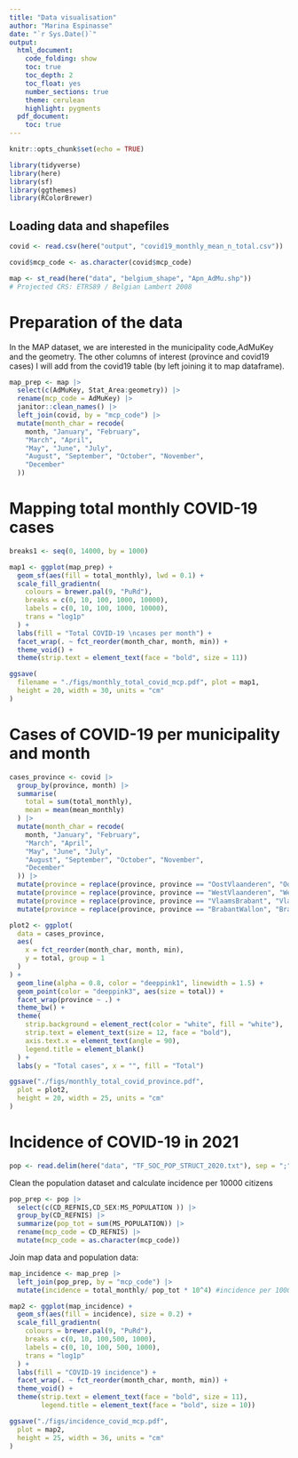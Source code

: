 ```yaml
---
title: "Data visualisation"
author: "Marina Espinasse"
date: "`r Sys.Date()`"
output:
  html_document:
    code_folding: show
    toc: true
    toc_depth: 2
    toc_float: yes
    number_sections: true
    theme: cerulean
    highlight: pygments
  pdf_document:
    toc: true
---
```


```r
knitr::opts_chunk$set(echo = TRUE)
```


```r
library(tidyverse)
library(here)
library(sf)
library(ggthemes)
library(RColorBrewer)
```

## Loading data and shapefiles

```r
covid <- read.csv(here("output", "covid19_monthly_mean_n_total.csv"))

covid$mcp_code <- as.character(covid$mcp_code)
```

```r
map <- st_read(here("data", "belgium_shape", "Apn_AdMu.shp"))
# Projected CRS: ETRS89 / Belgian Lambert 2008
```



# Preparation of the data

In the MAP dataset, we are interested in the municipality code,AdMuKey and the geometry. The other columns of interest (province and covid19 cases) I will add from the covid19 table (by left joining it to map dataframe).

```r
map_prep <- map |>
  select(c(AdMuKey, Stat_Area:geometry)) |>
  rename(mcp_code = AdMuKey) |>
  janitor::clean_names() |>
  left_join(covid, by = "mcp_code") |>
  mutate(month_char = recode(
    month, "January", "February",
    "March", "April",
    "May", "June", "July",
    "August", "September", "October", "November",
    "December"
  ))
```

# Mapping total monthly COVID-19 cases

```r
breaks1 <- seq(0, 14000, by = 1000)
```


```r
map1 <- ggplot(map_prep) +
  geom_sf(aes(fill = total_monthly), lwd = 0.1) +
  scale_fill_gradientn(
    colours = brewer.pal(9, "PuRd"),
    breaks = c(0, 10, 100, 1000, 10000),
    labels = c(0, 10, 100, 1000, 10000),
    trans = "log1p"
  ) +
  labs(fill = "Total COVID-19 \ncases per month") +
  facet_wrap(. ~ fct_reorder(month_char, month, min)) +
  theme_void() +
  theme(strip.text = element_text(face = "bold", size = 11))
```


```r
ggsave(
  filename = "./figs/monthly_total_covid_mcp.pdf", plot = map1,
  height = 20, width = 30, units = "cm"
)
```

# Cases of COVID-19 per municipality and month

```r
cases_province <- covid |>
  group_by(province, month) |>
  summarise(
    total = sum(total_monthly),
    mean = mean(mean_monthly)
  ) |>
  mutate(month_char = recode(
    month, "January", "February",
    "March", "April",
    "May", "June", "July",
    "August", "September", "October", "November",
    "December"
  )) |>
  mutate(province = replace(province, province == "OostVlaanderen", "Oost-Vlaanderen")) |>
  mutate(province = replace(province, province == "WestVlaanderen", "West-Vlaanderen")) |>
  mutate(province = replace(province, province == "VlaamsBrabant", "Vlaams-Brabant")) |>
  mutate(province = replace(province, province == "BrabantWallon", "Brabant-Wallon"))
```




```r
plot2 <- ggplot(
  data = cases_province,
  aes(
    x = fct_reorder(month_char, month, min),
    y = total, group = 1
  )
) +
  geom_line(alpha = 0.8, color = "deeppink1", linewidth = 1.5) +
  geom_point(color = "deeppink3", aes(size = total)) +
  facet_wrap(province ~ .) +
  theme_bw() +
  theme(
    strip.background = element_rect(color = "white", fill = "white"),
    strip.text = element_text(size = 12, face = "bold"),
    axis.text.x = element_text(angle = 90),
    legend.title = element_blank()
  ) +
  labs(y = "Total cases", x = "", fill = "Total")
```

```r
ggsave("./figs/monthly_total_covid_province.pdf",
  plot = plot2,
  height = 20, width = 25, units = "cm"
)
```


# Incidence of COVID-19 in 2021


```r
pop <- read.delim(here("data", "TF_SOC_POP_STRUCT_2020.txt"), sep = ";")
```

Clean the population dataset and calculate incidence per 10000 citizens

```r
pop_prep <- pop |> 
  select(c(CD_REFNIS,CD_SEX:MS_POPULATION )) |> 
  group_by(CD_REFNIS) |> 
  summarize(pop_tot = sum(MS_POPULATION)) |> 
  rename(mcp_code = CD_REFNIS) |> 
  mutate(mcp_code = as.character(mcp_code))
```

Join map data and population data:

```r
map_incidence <- map_prep |> 
  left_join(pop_prep, by = "mcp_code") |> 
  mutate(incidence = total_monthly/ pop_tot * 10^4) #incidence per 10000 citizens
```


```r
map2 <- ggplot(map_incidence) +
  geom_sf(aes(fill = incidence), size = 0.2) +
  scale_fill_gradientn(
    colours = brewer.pal(9, "PuRd"),
    breaks = c(0, 10, 100,500, 1000),
    labels = c(0, 10, 100, 500, 1000),
    trans = "log1p"
  ) +
  labs(fill = "COVID-19 incidence") +
  facet_wrap(. ~ fct_reorder(month_char, month, min)) +
  theme_void() +
  theme(strip.text = element_text(face = "bold", size = 11),
        legend.title = element_text(face = "bold", size = 10))

```


```r
ggsave("./figs/incidence_covid_mcp.pdf",
  plot = map2,
  height = 25, width = 36, units = "cm"
)
```